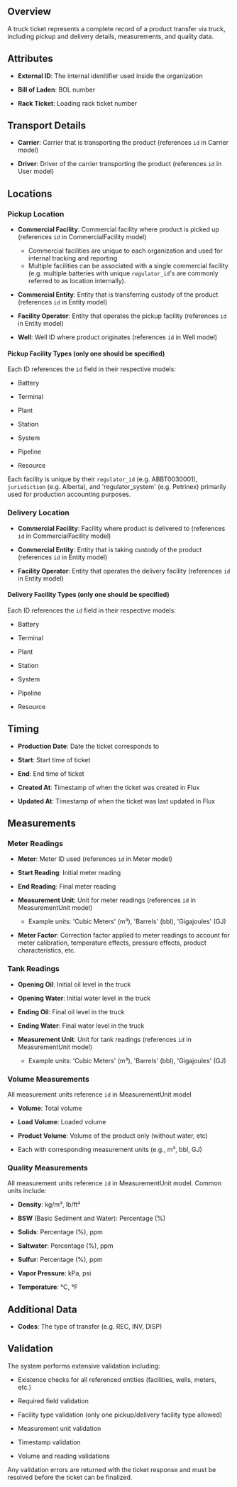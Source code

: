 ## Overview

A truck ticket represents a complete record of a product transfer via truck, including pickup and delivery details, measurements, and quality data.

## Attributes

* **External ID**: The internal idenitifier used inside the organization

* **Bill of Laden**: BOL number

* **Rack Ticket**: Loading rack ticket number

## Transport Details

* **Carrier**: Carrier that is transporting the product (references `id` in Carrier model)

* **Driver**: Driver of the carrier transporting the product (references `id` in User model)

## Locations

### Pickup Location

* **Commercial Facility**: Commercial facility where product is picked up (references `id` in CommercialFacility model)
  - Commercial facilities are unique to each organization and used for internal tracking and reporting
  - Multiple facilities can be associated with a single commercial facility (e.g. multiple batteries with unique `regulator_id`'s are commonly referred to as location internally).

* **Commercial Entity**: Entity that is transferring custody of the product (references `id` in Entity model)

* **Facility Operator**: Entity that operates the pickup facility (references `id` in Entity model)

* **Well**: Well ID where product originates (references `id` in Well model)

#### Pickup Facility Types (only one should be specified)

Each ID references the `id` field in their respective models:

* Battery

* Terminal

* Plant

* Station

* System

* Pipeline 

* Resource

Each facility is unique by their `regulator_id` (e.g. ABBT0030001), `jurisdiction` (e.g. Alberta), and 'regulator_system' (e.g. Petrinex) primarily used for production accounting purposes.

### Delivery Location

* **Commercial Facility**: Facility where product is delivered to (references `id` in CommercialFacility model)

* **Commercial Entity**: Entity that is taking custody of the product (references `id` in Entity model)

* **Facility Operator**: Entity that operates the delivery facility (references `id` in Entity model)

#### Delivery Facility Types (only one should be specified)

Each ID references the `id` field in their respective models:

* Battery

* Terminal

* Plant

* Station

* System 

* Pipeline 

* Resource

## Timing

* **Production Date**: Date the ticket corresponds to

* **Start**: Start time of ticket

* **End**: End time of ticket

* **Created At**: Timestamp of when the ticket was created in Flux

* **Updated At**: Timestamp of when the ticket was last updated in Flux

## Measurements

### Meter Readings

* **Meter**: Meter ID used (references `id` in Meter model)

* **Start Reading**: Initial meter reading

* **End Reading**: Final meter reading

* **Measurement Unit**: Unit for meter readings (references `id` in MeasurementUnit model)

  * Example units: 'Cubic Meters' (m³), 'Barrels' (bbl), 'Gigajoules' (GJ)

* **Meter Factor**: Correction factor applied to meter readings to account for meter calibration, temperature effects, pressure effects, product characteristics, etc.

### Tank Readings

* **Opening Oil**: Initial oil level in the truck

* **Opening Water**: Initial water level in the truck

* **Ending Oil**: Final oil level in the truck

* **Ending Water**: Final water level in the truck

* **Measurement Unit**: Unit for tank readings (references `id` in MeasurementUnit model)

  * Example units: 'Cubic Meters' (m³), 'Barrels' (bbl), 'Gigajoules' (GJ)

### Volume Measurements

All measurement units reference `id` in MeasurementUnit model

* **Volume**: Total volume

* **Load Volume**: Loaded volume

* **Product Volume**: Volume of the product only (without water, etc)

* Each with corresponding measurement units (e.g., m³, bbl, GJ)

### Quality Measurements

All measurement units reference `id` in MeasurementUnit model. Common units include:

* **Density**: kg/m³, lb/ft³

* **BSW** (Basic Sediment and Water): Percentage (%)

* **Solids**: Percentage (%), ppm

* **Saltwater**: Percentage (%), ppm

* **Sulfur**: Percentage (%), ppm

* **Vapor Pressure**: kPa, psi

* **Temperature**: °C, °F

## Additional Data

* **Codes**: The type of transfer (e.g. REC, INV, DISP)

## Validation

The system performs extensive validation including:

* Existence checks for all referenced entities (facilities, wells, meters, etc.)

* Required field validation

* Facility type validation (only one pickup/delivery facility type allowed)

* Measurement unit validation

* Timestamp validation

* Volume and reading validations

Any validation errors are returned with the ticket response and must be resolved before the ticket can be finalized.